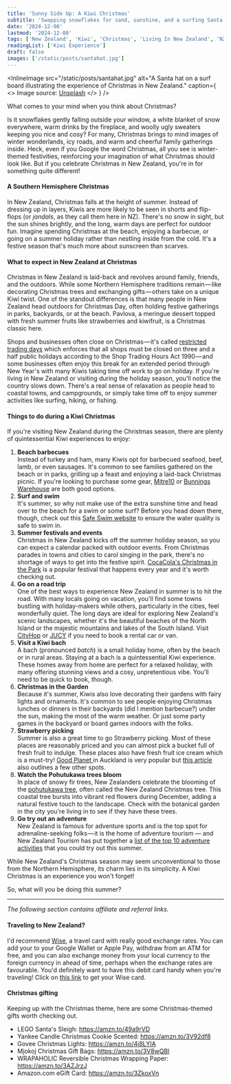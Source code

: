 ```yaml
---
title: 'Sunny Side Up: A Kiwi Christmas'
subtitle: 'Swapping snowflakes for sand, sunshine, and a surfing Santa'
date: '2024-12-08'
lastmod: '2024-12-08'
tags: ['New Zealand', 'Kiwi', 'Christmas', 'Living In New Zealand', 'NZ']
readingList: ['Kiwi Experience']
draft: false
images: ['/static/posts/santahat.jpg']
---
```


<InlineImage
  src="/static/posts/santahat.jpg"
  alt="A Santa hat on a surf board illustrating the experience of Christmas in New Zealand."
  caption={
    <>
      Image source: <a href="https://unsplash.com/photos/santa-hat-on-rack-9AElxnfszHI">Unsplash</a>
    </>
  }
/>

What comes to your mind when you think about Christmas?

Is it snowflakes gently falling outside your window, a white blanket of snow everywhere, warm drinks by the fireplace, and woolly ugly sweaters keeping you nice and cosy? For many, Christmas brings to mind images of winter wonderlands, icy roads, and warm and cheerful family gatherings inside. Heck, even if you Google the word Christmas, all you see is winter-themed festivities, reinforcing your imagination of what Christmas should look like. But if you celebrate Christmas in New Zealand, you're in for something quite different!

#### A Southern Hemisphere Christmas

In New Zealand, Christmas falls at the height of summer. Instead of dressing up in layers, Kiwis are more likely to be seen in shorts and flip-flops (or _jandals_, as they call them here in NZ). There's no snow in sight, but the sun shines brightly, and the long, warm days are perfect for outdoor fun. Imagine spending Christmas at the beach, enjoying a barbecue, or going on a summer holiday rather than nestling inside from the cold. It's a festive season that's much more about sunscreen than scarves.

#### What to expect in New Zealand at Christmas

Christmas in New Zealand is laid-back and revolves around family, friends, and the outdoors. While some Northern Hemisphere traditions remain — like decorating Christmas trees and exchanging gifts — others take on a unique Kiwi twist. One of the standout differences is that many people in New Zealand head outdoors for Christmas Day, often holding festive gatherings in parks, backyards, or at the beach. Pavlova, a meringue dessert topped with fresh summer fruits like strawberries and kiwifruit, is a Christmas classic here.

Shops and businesses often close on Christmas — it's called [restricted trading days](https://www.employment.govt.nz/leave-and-holidays/public-holidays/restricted-trading-days-for-shops) which enforces that all shops must be closed on three and a half public holidays according to the Shop Trading Hours Act 1990 — and some businesses often enjoy this break for an extended period through New Year's with many Kiwis taking time off work to go on holiday. If you're living in New Zealand or visiting during the holiday season, you'll notice the country slows down. There's a real sense of relaxation as people head to coastal towns, and campgrounds, or simply take time off to enjoy summer activities like surfing, hiking, or fishing.

#### Things to do during a Kiwi Christmas

If you're visiting New Zealand during the Christmas season, there are plenty of quintessential Kiwi experiences to enjoy:

1. **Beach barbecues**\
   Instead of turkey and ham, many Kiwis opt for barbecued seafood, beef, lamb, or even sausages. It's common to see families gathered on the beach or in parks, grilling up a feast and enjoying a laid-back Christmas picnic. If you're looking to purchase some gear, [Mitre10](https://www.mitre10.co.nz/shop/outdoor-bbq/bbqs-accessories) or [Bunnings Warehouse](https://www.bunnings.co.nz/products/outdoor-living/barbecue) are both good options.
2. **Surf and swim**\
   It's summer, so why not make use of the extra sunshine time and head over to the beach for a swim or some surf? Before you head down there, though, check out this [Safe Swim website](https://www.safeswim.org.nz/) to ensure the water quality is safe to swim in.
3. **Summer festivals and events**\
   Christmas in New Zealand kicks off the summer holiday season, so you can expect a calendar packed with outdoor events. From Christmas parades in towns and cities to carol singing in the park, there's no shortage of ways to get into the festive spirit. [CocaCola's Christmas in the Park](https://christmasinthepark.coke.co.nz/christmas-in-the-park) is a popular festival that happens every year and it's worth checking out.
4. **Go on a road trip**\
   One of the best ways to experience New Zealand in summer is to hit the road. With many locals going on vacation, you'll find some towns bustling with holiday-makers while others, particularly in the cities, feel wonderfully quiet. The long days are ideal for exploring New Zealand's scenic landscapes, whether it's the beautiful beaches of the North Island or the majestic mountains and lakes of the South Island. Visit [CityHop](https://www.cityhop.co.nz/) or [JUCY](https://www.jucy.com/nz/en) if you need to book a rental car or van.
5. **Visit a Kiwi bach**\
   A bach (pronounced _batch_) is a small holiday home, often by the beach or in rural areas. Staying at a bach is a quintessential Kiwi experience. These homes away from home are perfect for a relaxed holiday, with many offering stunning views and a cosy, unpretentious vibe. You'll need to be quick to book, though.
6. **Christmas in the Garden**\
   Because it's summer, Kiwis also love decorating their gardens with fairy lights and ornaments. It's common to see people enjoying Christmas lunches or dinners in their backyards (did I mention barbecue?) under the sun, making the most of the warm weather. Or just some party games in the backyard or board games indoors with the folks.
7. **Strawberry picking**\
   Summer is also a great time to go Strawberry picking. Most of these places are reasonably priced and you can almost pick a bucket full of fresh fruit to indulge. These places also have fresh fruit ice cream which is a must-try! [Good Planet ](https://goodplanet.co.nz/pick-your-own)in Auckland is very popular but [this article](https://www.aucklandforkids.co.nz/the-best-places-to-go-strawberry-picking-in-auckland/) also outlines a few other spots.
8. **Watch the Pohutukawa trees bloom**\
   In place of snowy fir trees, New Zealanders celebrate the blooming of the [pohutukawa tree](https://www.doc.govt.nz/nature/native-plants/pohutukawa/), often called the New Zealand Christmas tree. This coastal tree bursts into vibrant red flowers during December, adding a natural festive touch to the landscape. Check with the botanical garden in the city you're living in to see if they have these trees.
9. **Go try out an adventure**\
   New Zealand is famous for adventure sports and is the top spot for adrenaline-seeking folks — it is the home of adventure tourism — and New Zealand Tourism has put together a [list of the top 10 adventure activities](https://www.newzealand.com/nz/feature/new-zealand-must-do-top-10-adventure-experiences/) that you could try out this summer.

While New Zealand's Christmas season may seem unconventional to those from the Northern Hemisphere, its charm lies in its simplicity. A Kiwi Christmas is an experience you won't forget!

So, what will you be doing this summer?

<hr />

_The following section contains affiliate and referral links._

#### Traveling to New Zealand?

I'd recommend [Wise](https://wise.com/invite/ahpc/clyded54), a travel card with really good exchange rates. You can add your to your Google Wallet or Apple Pay, withdraw from an ATM for free, and you can also exchange money from your local currency to the foreign currency in ahead of time, perhaps when the exchange rates are favourable. You'd definitely want to have this debit card handy when you're traveling! Click on [this link](https://wise.com/invite/ahpc/clyded54) to get your Wise card.

#### Christmas gifting

Keeping up with the Christmas theme, here are some Christmas-themed gifts worth checking out.

- LEGO Santa's Sleigh: https://amzn.to/49a9rVD
- Yankee Candle Christmas Cookie Scented: https://amzn.to/3V92df8
- Govee Christmas Lights: https://amzn.to/4i8LYIA
- Mjokoj Christmas Gift Bags: https://amzn.to/3V8wQBl
- WRAPAHOLIC Reversible Christmas Wrapping Paper: https://amzn.to/3AZJrzJ
- Amazon.com eGift Card: https://amzn.to/3ZkoxVn

